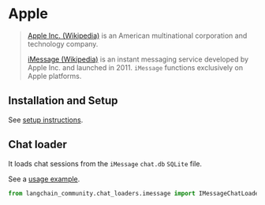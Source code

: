 # Apple

>[Apple Inc. (Wikipedia)](https://en.wikipedia.org/wiki/Apple_Inc.) is an American 
> multinational corporation and technology company.
>
> [iMessage (Wikipedia)](https://en.wikipedia.org/wiki/IMessage) is an instant 
> messaging service developed by Apple Inc. and launched in 2011. 
> `iMessage` functions exclusively on Apple platforms.

## Installation and Setup

See [setup instructions](/docs/integrations/chat_loaders/imessage).

## Chat loader

It loads chat sessions from the `iMessage` `chat.db` `SQLite` file.

See a [usage example](/docs/integrations/chat_loaders/imessage).

```python
from langchain_community.chat_loaders.imessage import IMessageChatLoader
```
